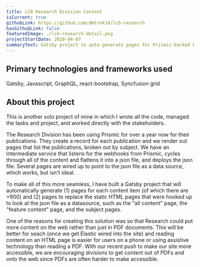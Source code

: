 ```yaml
---
title: LCB Research Division Content
isCurrent: true
githubLink: https://github.com/dmtrek14/lcb-research
hasGithubLink: false
featuredImage: ./lcb-research-detail.png
projectStartDate: 2020-04-07
summaryText: Gatsby project to auto-generate pages for Prismic-backed Research Division content
---
```



## Primary technologies and frameworks used
Gatsby, Javascript, GraphQL, react-bootstrap, Syncfusion grid



## About this project
This is another solo project of mine in which I wrote all the code, managed the tasks and project, and worked directly with the stakeholders.

The Research Division has been using Prismic for over a year now for their publications. They create a record for each publication and we render out pages that list the publications, broken out by subject. We have an intermediate service that listens for the webhooks from Prismic, cycles through all of the content and flattens it into a json file, and deploys the json file. Several pages are wired up to point to the json file as a data source, which works, but isn't ideal.

To make all of this more seamless, I have built a Gatsby project that will automatically generate (1) pages for each content item (of which there are >900) and (2) pages to replace the static HTML pages that were hooked up to look at the json file as a datasource, such as the "all content" page, the "feature content" page, and the subject pages.

One of the reasons for creating this solution was so that Research could put more content on the web rather than just in PDF documents. This will be better for seach (once we get Elastic wired into the site) and reading content on an HTML page is easier for users on a phone or using assistive technology than reading a PDF. With our recent push to make our site more accessible, we are encouraging divisions to get content out of PDFs and onto the web since PDFs are often harder to make accessible.